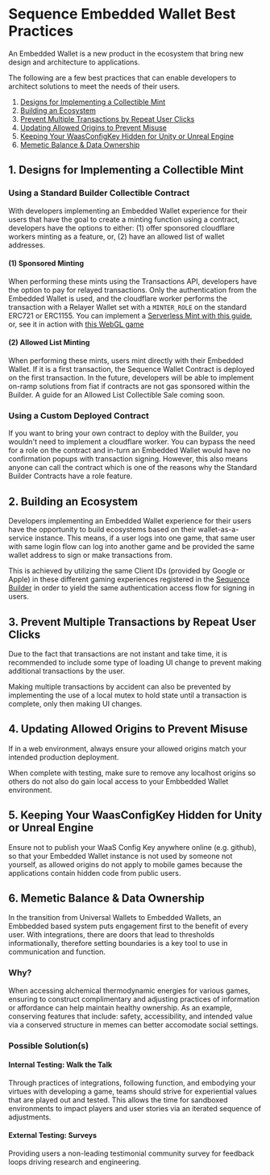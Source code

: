 # Sequence Embedded Wallet Best Practices

An Embedded Wallet is a new product in the ecosystem that bring new design and architecture to applications. 

The following are a few best practices that can enable developers to architect solutions to meet the needs of their users.

1. [Designs for Implementing a Collectible Mint](/solutions/wallets/embedded-wallet/best-practices#1-designs-for-implementing-a-collectible-mint)
2. [Building an Ecosystem](/solutions/wallets/embedded-wallet/best-practices#2-building-an-ecosystem)
3. [Prevent Multiple Transactions by Repeat User Clicks](/solutions/wallets/embedded-wallet/best-practices#3-prevent-multiple-transactions-by-repeat-user-clicks)
4. [Updating Allowed Origins to Prevent Misuse](/solutions/wallets/embedded-wallet/best-practices#4-updating-allowed-origins-to-prevent-misuse)
5. [Keeping Your WaasConfigKey Hidden for Unity or Unreal Engine](/solutions/wallets/embedded-wallet/best-practices#5-keeping-your-waasconfigkey-hidden-for-unity-or-unreal-engine)
6. [Memetic Balance & Data Ownership](/solutions/wallets/embedded-wallet/best-practices#6-memetic-balance--data-ownership)

## 1. Designs for Implementing a Collectible Mint

### Using a Standard Builder Collectible Contract
With developers implementing an Embedded Wallet experience for their users that have the goal to create a minting function using a contract, developers have the options to either: (1) offer sponsored cloudflare workers minting as a feature, or, (2) have an allowed list of wallet addresses. 

#### (1) Sponsored Minting
When performing these mints using the Transactions API, developers have the option to pay for relayed transactions. Only the authentication from the Embedded Wallet is used, and the cloudflare worker performs the transaction with a Relayer Wallet set with a `MINTER_ROLE` on the standard ERC721 or ERC1155. You can implement a [Serverless Mint with this guide](/guides/mint-collectibles-serverless), or, see it in action with [this WebGL game](https://0xsequence.github.io/waas-airplane-demo/)

#### (2) Allowed List Minting
When performing these mints, users mint directly with their Embedded Wallet. If it is a first transaction, the Sequence Wallet Contract is deployed on the first transaction. In the future, developers will be able to implement on-ramp solutions from fiat if contracts are not gas sponsored within the Builder. A guide for an Allowed List Collectible Sale coming soon.

### Using a Custom Deployed Contract
If you want to bring your own contract to deploy with the Builder, you wouldn't need to implement a cloudflare worker. You can bypass the need for a role on the contract and in-turn an Embedded Wallet would have no confirmation popups with transaction signing. However, this also means anyone can call the contract which is one of the reasons why the Standard Builder Contracts have a role feature.

## 2. Building an Ecosystem

Developers implementing an Embedded Wallet experience for their users have the opportunity to build ecosystems based on their wallet-as-a-service instance. This means, if a user logs into one game, that same user with same login flow can log into another game and be provided the same wallet address to sign or make transactions from.

This is achieved by utilizing the same Client IDs (provided by Google or Apple) in these different gaming experiences registered in the [Sequence Builder](https://sequence.build) in order to yield the same authentication access flow for signing in users.

## 3. Prevent Multiple Transactions by Repeat User Clicks

Due to the fact that transactions are not instant and take time, it is recommended to include some type of loading UI change to prevent making additional transactions by the user. 

Making multiple transactions by accident can also be prevented by implementing the use of a local mutex to hold state until a transaction is complete, only then making UI changes.

## 4. Updating Allowed Origins to Prevent Misuse

If in a web environment, always ensure your allowed origins match your intended production deployment. 

When complete with testing, make sure to remove any localhost origins so others do not also do gain local access to your Embbedded Wallet environment.

## 5. Keeping Your WaasConfigKey Hidden for Unity or Unreal Engine

Ensure not to publish your WaaS Config Key anywhere online (e.g. github), so that your Embedded Wallet instance is not used by someone not yourself, as allowed origins do not apply to mobile games because the applications contain hidden code from public users.

## 6. Memetic Balance & Data Ownership

In the transition from Universal Wallets to Embedded Wallets, an Embbedded based system puts engagement first to the benefit of every user. With integrations, there are doors that lead to thresholds informationally, therefore setting boundaries is a key tool to use in communication and function. 

### Why? 
When accessing alchemical thermodynamic energies for various games, ensuring to construct complimentary and adjusting practices of information or affordance can help maintain healthy ownership. As an example, conserving features that include: safety, accessibility, and intended value via a conserved structure in memes can better accomodate social settings.

### Possible Solution(s)

#### Internal Testing: Walk the Talk
Through practices of integrations, following function, and embodying your virtues with developing a game, teams should strive for experiential values that are played out and tested. This allows the time for sandboxed environments to impact players and user stories via an iterated sequence of adjustments.

#### External Testing: Surveys
Providing users a non-leading testimonial community survey for feedback loops driving research and engineering.
